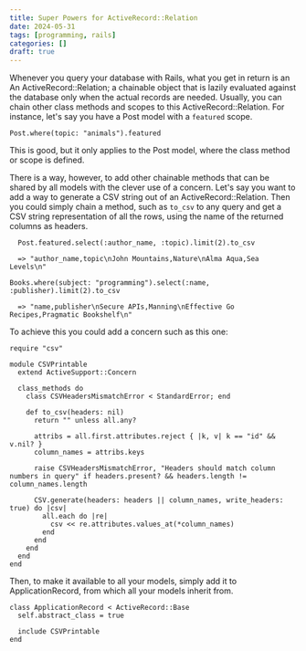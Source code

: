```yaml
---
title: Super Powers for ActiveRecord::Relation
date: 2024-05-31
tags: [programming, rails]
categories: []
draft: true
---
```


Whenever you query your database with Rails, what you get in return is an An ActiveRecord::Relation; 
a chainable object that is lazily evaluated against the database only when the actual records are needed.
Usually, you can chain other class methods and scopes to this ActiveRecord::Relation. 
For instance, let's say you have a Post model with a `featured` scope.

```
Post.where(topic: "animals").featured
```

This is good, but it only applies to the Post model, where the class method or scope is defined.

There is a way, however, to add other chainable methods that can be shared by all models with the clever use of a concern. 
Let's say you want to add a way to generate a CSV string out of an ActiveRecord::Relation. 
Then you could simply chain a method, such as `to_csv` to any query and get a CSV string representation of all the rows, 
using the name of the returned columns as headers.

```
  Post.featured.select(:author_name, :topic).limit(2).to_csv 

  => "author_name,topic\nJohn Mountains,Nature\nAlma Aqua,Sea Levels\n"

Books.where(subject: "programming").select(:name, :publisher).limit(2).to_csv

  => "name,publisher\nSecure APIs,Manning\nEffective Go Recipes,Pragmatic Bookshelf\n"
```

To achieve this you could add a concern such as this one:

```
require "csv"

module CSVPrintable
  extend ActiveSupport::Concern

  class_methods do
    class CSVHeadersMismatchError < StandardError; end

    def to_csv(headers: nil)
      return "" unless all.any?

      attribs = all.first.attributes.reject { |k, v| k == "id" && v.nil? }
      column_names = attribs.keys

      raise CSVHeadersMismatchError, "Headers should match column numbers in query" if headers.present? && headers.length != column_names.length

      CSV.generate(headers: headers || column_names, write_headers: true) do |csv|
        all.each do |re|
          csv << re.attributes.values_at(*column_names)
        end
      end
    end
  end
end
```

Then, to make it available to all your models, simply add it to ApplicationRecord, from which all your models inherit from.

```
class ApplicationRecord < ActiveRecord::Base
  self.abstract_class = true

  include CSVPrintable
end
```